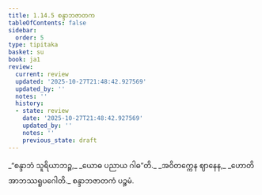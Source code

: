 ```yaml
---
title: 1.14.5 စန္ဒာဘဇာတက
tableOfContents: false
sidebar:
  order: 5
type: tipitaka
basket: su
book: ja1
review:
  current: review
  updated: '2025-10-27T21:48:42.927569'
  updated_by: ''
  notes: ''
  history:
  - state: review
    date: '2025-10-27T21:48:42.927569'
    updated_by: ''
    notes: ''
    previous_state: draft
---
```



<ReviewStatus review={frontmatter.review} showDetails={true} />

<HypothesisAnnotation frontmatter={frontmatter} />

<DynamicBreadcrumb />

<Division number="135" book="ja1" e="ch" v="22" p="31">

<Paragraph number="299" type="verses" book="ja1">
_“စန္ဒာဘံ သူရိယာဘဉ္စ,_  
_ယောဓ ပညာယ ဂါဓ”တိ._  
_အဝိတက္ကေန ဈာနေန,_  
_ဟောတိ အာဘဿရူပဂေါတိ._  


</Paragraph>
</Division>

<Paragraph number="300" type="center" book="ja1">
စန္ဒာဘဇာတကံ ပဉ္စမံ.
</Paragraph>